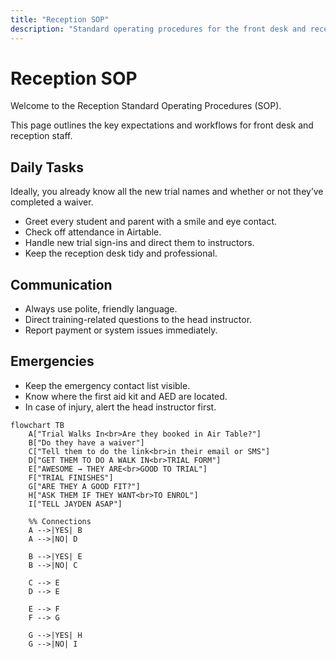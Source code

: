 ```yaml
---
title: "Reception SOP"
description: "Standard operating procedures for the front desk and reception area."
---
```


# Reception SOP

Welcome to the Reception Standard Operating Procedures (SOP).

This page outlines the key expectations and workflows for front desk and reception staff.

## Daily Tasks

<Expandable title="Have I checked Airtable for any new trials that may be coming today?">
Ideally, you already know all the new trial names and whether or not they’ve completed a waiver.
</Expandable>

<Expandable title="Content">
  
</Expandable>


- Greet every student and parent with a smile and eye contact.
- Check off attendance in Airtable.
- Handle new trial sign-ins and direct them to instructors.
- Keep the reception desk tidy and professional.

## Communication

- Always use polite, friendly language.
- Direct training-related questions to the head instructor.
- Report payment or system issues immediately.

## Emergencies

- Keep the emergency contact list visible.
- Know where the first aid kit and AED are located.
- In case of injury, alert the head instructor first.

```mermaid
flowchart TB
    A["Trial Walks In<br>Are they booked in Air Table?"]
    B["Do they have a waiver"]
    C["Tell them to do the link<br>in their email or SMS"]
    D["GET THEM TO DO A WALK IN<br>TRIAL FORM"]
    E["AWESOME → THEY ARE<br>GOOD TO TRIAL"]
    F["TRIAL FINISHES"]
    G["ARE THEY A GOOD FIT?"]
    H["ASK THEM IF THEY WANT<br>TO ENROL"]
    I["TELL JAYDEN ASAP"]

    %% Connections
    A -->|YES| B
    A -->|NO| D

    B -->|YES| E
    B -->|NO| C

    C --> E
    D --> E

    E --> F
    F --> G

    G -->|YES| H
    G -->|NO| I
```